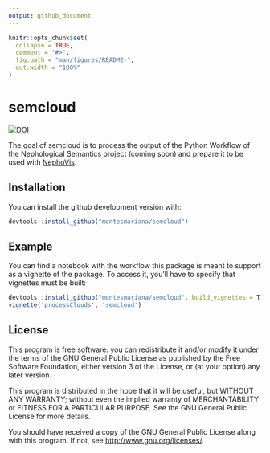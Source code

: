 ```yaml
---
output: github_document
---
```


<!-- README.md is generated from README.Rmd. Please edit that file -->

```r
knitr::opts_chunk$set(
  collapse = TRUE,
  comment = "#>",
  fig.path = "man/figures/README-",
  out.width = "100%"
)
```

# semcloud

<!-- badges: start -->
[![DOI](https://zenodo.org/badge/400257454.svg)](https://zenodo.org/badge/latestdoi/400257454)
<!-- badges: end -->

The goal of semcloud is to process the output of the Python Workflow of the
Nephological Semantics project (coming soon) and prepare it to be used with 
[NephoVis](https://qlvl.github.io/NephoVis).

## Installation

You can install the github development version with:

``` r
devtools::install_github("montesmariana/semcloud")
```

## Example

You can find a notebook with the workflow this package is meant to support as a vignette of the package. To access it,
you'll have to specify that vignettes must be built:

```r
devtools::install_github("montesmariana/semcloud", build_vignettes = T)
vignette('processClouds', 'semcloud')
```


## License

This program is free software: you can redistribute it and/or modify it under the terms of the GNU General Public License as published by the Free Software Foundation, either version 3 of the License, or (at your option) any later version.

This program is distributed in the hope that it will be useful,
but WITHOUT ANY WARRANTY; without even the implied warranty of
MERCHANTABILITY or FITNESS FOR A PARTICULAR PURPOSE.  See the
GNU General Public License for more details.

You should have received a copy of the GNU General Public License along with this program.  If not, see <http://www.gnu.org/licenses/>.

